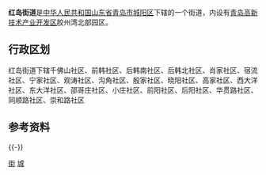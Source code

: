 '''红岛街道'''是[[中华人民共和国|中华人民共和国]][[山东省|山东省]][[青岛市|青岛市]][[城阳区|城阳区]]下辖的一个街道，内设有[[青岛高新技术产业开发区|青岛高新技术产业开发区]]胶州湾北部园区。

== 行政区划 ==
红岛街道下辖千佛山社区、前韩社区、后韩南社区、后韩北社区、肖家社区、宿流社区、宁家社区、观涛社区、沟角社区、殷家社区、晓阳社区、高家社区、西大洋社区、东大洋社区、邵哥庄社区、小庄社区、前阳社区、后阳社区、华贯路社区、同顺路社区、崇和路社区

== 参考资料 ==
{{Reflist}}
{{-}}
{{青岛小作品}}
{{青岛市城阳区行政区划}}
{{青岛市行政区划}}
[[Category:城阳区|街]]
[[Category:青岛乡级行政区划|城]]